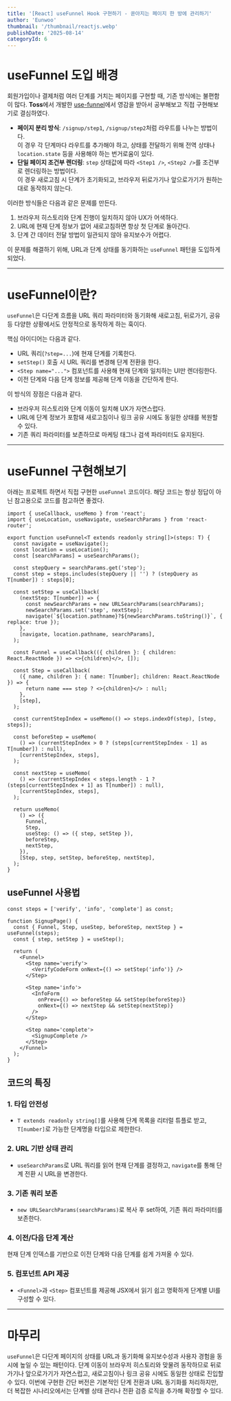 ```yaml
---
title: '[React] useFunnel Hook 구현하기 - 쏟아지는 페이지 한 방에 관리하기'
author: 'Eunwoo'
thumbnail: '/thumbnail/reactjs.webp'
publishDate: '2025-08-14'
categoryId: 6
---
```


# useFunnel 도입 배경

회원가입이나 결제처럼 여러 단계를 거치는 페이지를 구현할 때, 기존 방식에는 불편함이 많다.
**Toss**에서 개발한 [use-funnel](https://www.slash.page/ko/libraries/react/use-funnel/README.i18n)에서 영감을 받아서 공부해보고 직접 구현해보기로 결심하였다.

- **페이지 분리 방식**: `/signup/step1`, `/signup/step2`처럼 라우트를 나누는 방법이다.  
  이 경우 각 단계마다 라우트를 추가해야 하고, 상태를 전달하기 위해 전역 상태나 `location.state` 등을 사용해야 하는 번거로움이 있다.
- **단일 페이지 조건부 렌더링**: `step` 상태값에 따라 `<Step1 />`, `<Step2 />`를 조건부로 렌더링하는 방법이다.  
  이 경우 새로고침 시 단계가 초기화되고, 브라우저 뒤로가기나 앞으로가기가 원하는 대로 동작하지 않는다.

이러한 방식들은 다음과 같은 문제를 만든다.

1. 브라우저 히스토리와 단계 진행이 일치하지 않아 UX가 어색하다.
2. URL에 현재 단계 정보가 없어 새로고침하면 항상 첫 단계로 돌아간다.
3. 단계 간 데이터 전달 방법이 일관되지 않아 유지보수가 어렵다.

이 문제를 해결하기 위해, URL과 단계 상태를 동기화하는 `useFunnel` 패턴을 도입하게 되었다.

---

# useFunnel이란?

`useFunnel`은 다단계 흐름을 URL 쿼리 파라미터와 동기화해 새로고침, 뒤로가기, 공유 등 다양한 상황에서도 안정적으로 동작하게 하는 훅이다.

핵심 아이디어는 다음과 같다.

- URL 쿼리(`?step=...`)에 현재 단계를 기록한다.
- `setStep()` 호출 시 URL 쿼리를 변경해 단계 전환을 한다.
- `<Step name="...">` 컴포넌트를 사용해 현재 단계와 일치하는 UI만 렌더링한다.
- 이전 단계와 다음 단계 정보를 제공해 단계 이동을 간단하게 한다.

이 방식의 장점은 다음과 같다.

- 브라우저 히스토리와 단계 이동이 일치해 UX가 자연스럽다.
- URL에 단계 정보가 포함돼 새로고침이나 링크 공유 시에도 동일한 상태를 복원할 수 있다.
- 기존 쿼리 파라미터를 보존하므로 마케팅 태그나 검색 파라미터도 유지된다.

---

# useFunnel 구현해보기

아래는 프로젝트 하면서 직접 구현한 `useFunnel` 코드이다.
해당 코드는 항상 정답이 아닌 참고용으로 코드를 참고하면 좋겠다.

```tsx
import { useCallback, useMemo } from 'react';
import { useLocation, useNavigate, useSearchParams } from 'react-router';

export function useFunnel<T extends readonly string[]>(steps: T) {
  const navigate = useNavigate();
  const location = useLocation();
  const [searchParams] = useSearchParams();

  const stepQuery = searchParams.get('step');
  const step = steps.includes(stepQuery || '') ? (stepQuery as T[number]) : steps[0];

  const setStep = useCallback(
    (nextStep: T[number]) => {
      const newSearchParams = new URLSearchParams(searchParams);
      newSearchParams.set('step', nextStep);
      navigate(`${location.pathname}?${newSearchParams.toString()}`, { replace: true });
    },
    [navigate, location.pathname, searchParams],
  );

  const Funnel = useCallback(({ children }: { children: React.ReactNode }) => <>{children}</>, []);

  const Step = useCallback(
    ({ name, children }: { name: T[number]; children: React.ReactNode }) => {
      return name === step ? <>{children}</> : null;
    },
    [step],
  );

  const currentStepIndex = useMemo(() => steps.indexOf(step), [step, steps]);

  const beforeStep = useMemo(
    () => (currentStepIndex > 0 ? (steps[currentStepIndex - 1] as T[number]) : null),
    [currentStepIndex, steps],
  );

  const nextStep = useMemo(
    () => (currentStepIndex < steps.length - 1 ? (steps[currentStepIndex + 1] as T[number]) : null),
    [currentStepIndex, steps],
  );

  return useMemo(
    () => ({
      Funnel,
      Step,
      useStep: () => ({ step, setStep }),
      beforeStep,
      nextStep,
    }),
    [Step, step, setStep, beforeStep, nextStep],
  );
}
```

## useFunnel 사용법

```tsx
const steps = ['verify', 'info', 'complete'] as const;

function SignupPage() {
  const { Funnel, Step, useStep, beforeStep, nextStep } = useFunnel(steps);
  const { step, setStep } = useStep();

  return (
    <Funnel>
      <Step name='verify'>
        <VerifyCodeForm onNext={() => setStep('info')} />
      </Step>

      <Step name='info'>
        <InfoForm
          onPrev={() => beforeStep && setStep(beforeStep)}
          onNext={() => nextStep && setStep(nextStep)}
        />
      </Step>

      <Step name='complete'>
        <SignupComplete />
      </Step>
    </Funnel>
  );
}
```

## 코드의 특징

### 1. 타입 안전성

- `T extends readonly string[]`를 사용해 단계 목록을 리터럴 튜플로 받고, `T[number]`로 가능한 단계명을 타입으로 제한한다.

### 2. URL 기반 상태 관리

- `useSearchParams`로 URL 쿼리를 읽어 현재 단계를 결정하고, `navigate`를 통해 단계 전환 시 URL을 변경한다.

### 3. 기존 쿼리 보존

- `new URLSearchParams(searchParams)`로 복사 후 set하여, 기존 쿼리 파라미터를 보존한다.

### 4. 이전/다음 단계 계산

현재 단계 인덱스를 기반으로 이전 단계와 다음 단계를 쉽게 가져올 수 있다.

### 5. 컴포넌트 API 제공

- `<Funnel>`과 `<Step>` 컴포넌트를 제공해 JSX에서 읽기 쉽고 명확하게 단계별 UI를 구성할 수 있다.

---

# 마무리

`useFunnel`은 다단계 페이지의 상태를 URL과 동기화해 유지보수성과 사용자 경험을 동시에 높일 수 있는 패턴이다.
단계 이동이 브라우저 히스토리와 맞물려 동작하므로 뒤로가기나 앞으로가기가 자연스럽고, 새로고침이나 링크 공유 시에도 동일한 상태로 진입할 수 있다.
이번에 구현한 간단 버전은 기본적인 단계 전환과 URL 동기화를 처리하지만, 더 복잡한 시나리오에서는 단계별 상태 관리나 전환 검증 로직을 추가해 확장할 수 있다.

